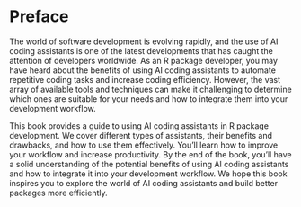 # Preface {.unnumbered}

The world of software development is evolving rapidly, and the use of AI coding assistants is one of the latest developments that has caught the attention of developers worldwide. As an R package developer, you may have heard about the benefits of using AI coding assistants to automate repetitive coding tasks and increase coding efficiency. However, the vast array of available tools and techniques can make it challenging to determine which ones are suitable for your needs and how to integrate them into your development workflow.

This book provides a guide to using AI coding assistants in R package development. We cover different types of assistants, their benefits and drawbacks, and how to use them effectively. You'll learn how to improve your workflow and increase productivity. By the end of the book, you'll have a solid understanding of the potential benefits of using AI coding assistants and how to integrate it into your development workflow. We hope this book inspires you to explore the world of AI coding assistants and build better packages more efficiently.




